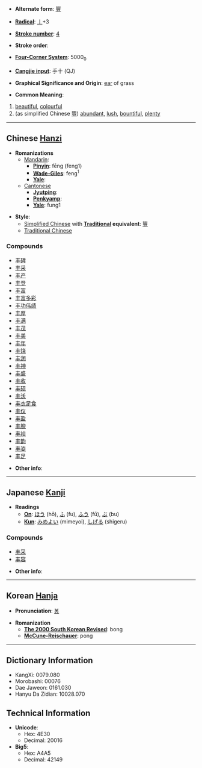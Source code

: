 * '''Alternate form''': [[豐]]

* '''[[Wiktionary:Chinese radical index| Radical]]''': [[Wiktionary:Chinese radical index 丨|丨]]+3

* '''[[Wiktionary:Chinese total strokes index|Stroke number]]''': [[Wiktionary:Chinese total strokes index 4|4]]

* '''Stroke order''': 

* '''[[Wiktionary:Chinese four corner index|Four-Corner System]]''': 5000<sub>0</sub>

* '''[[Wiktionary:Chinese Cangjie index|Cangjie input]]''': 手十 (QJ)

* '''Graphical Significance and Origin''': [[ear]] of grass

* '''Common Meaning''': 
#[[beautiful]], [[colourful]]
#(as simplified Chinese [[豐]]) [[abundant]], [[lush]], [[bountiful]], [[plenty]]

----

== Chinese [[Hanzi]] ==

* '''Romanizations'''
** [[Mandarin]]:
*** '''[[Pinyin]]''': fēng (feng1)
*** '''[[Wade-Giles]]''': feng<sup>1</sup>
*** '''[[Yale]]''': 
**[[Cantonese]]
***'''[[Jyutping]]''':
***'''[[Penkyamp]]''': 
***'''[[Yale]]''': fung1

* '''Style''':  
** [[Simplified Chinese]] with '''[[Traditional Chinese|Traditional]] equivalent''': [[豐]]
** [[Traditional Chinese]]

===Compounds===
*[[丰碑]]
*[[丰采]]
*[[丰产]]
*[[丰登]]
*[[丰富]]
*[[丰富多彩]]
*[[丰功伟绩]]
*[[丰厚]]
*[[丰满]]
*[[丰茂]]
*[[丰美]]
*[[丰年]]
*[[丰饶]]
*[[丰润]]
*[[丰神]]
*[[丰盛]]
*[[丰收]]
*[[丰硕]]
*[[丰沃]]
*[[丰衣足食]]
*[[丰仪]]
*[[丰盈]]
*[[丰腴]]
*[[丰裕]]
*[[丰韵]]
*[[丰姿]]
*[[丰足]]

* '''Other info''': 

----

== Japanese [[Kanji]] ==

* '''Readings'''
** '''[[On]]''': [[ほう]] (hō), [[ふ]] (fu), [[ふう]] (fū), [[ぶ]] (bu)
** '''[[Kun]]''': [[みめよい]] (mimeyoi), [[しげる]] (shigeru)

===Compounds===
*[[丰采]]
*[[丰容]]

* '''Other info''':  

----

== Korean [[Hanja]] ==

* '''Pronunciation''': [[봉]]

* '''Romanization'''
** '''[[The 2000 South Korean Revised Romanization|The 2000 South Korean Revised]]''': bong
** '''[[McCune-Reischauer]]''': pong

----

== Dictionary Information ==

* KangXi: 0079.080
* Morobashi: 00076
* Dae Jaweon: 0161.030
* Hanyu Da Zidian: 10028.070

== Technical Information ==

* '''Unicode''':
** Hex: 4E30
** Decimal: 20016
* '''Big5''':
** Hex: A4A5
** Decimal: 42149